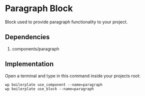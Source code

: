 # Paragraph Block

Block used to provide paragraph functionality to your project.

## Dependencies

1. components/paragraph

## Implementation

Open a terminal and type in this command inside your projects root:

```shell
wp boilerplate use_component --name=paragraph
wp boilerplate use_block --name=paragraph
```
